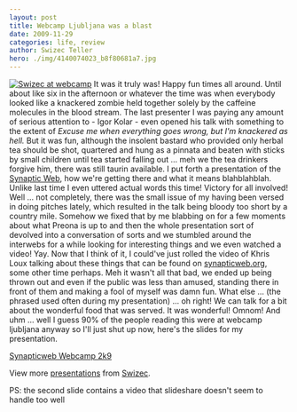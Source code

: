 ```yaml
---
layout: post
title: Webcamp Ljubljana was a blast
date: 2009-11-29
categories: life, review
author: Swizec Teller
hero: ./img/4140074023_b8f80681a7.jpg
---
```


[![](./img/4140074023_b8f80681a7.jpg "Swizec at webcamp")](http://www.flickr.com/photos/ivanbrezakbrkan/4140074023/) It was it truly was! Happy fun times all around. Until about like six in the afternoon or whatever the time was when everybody looked like a knackered zombie held together solely by the caffeine molecules in the blood stream. The last presenter I was paying any amount of serious attention to - Igor Kolar - even opened his talk with something to the extent of _Excuse me when everything goes wrong, but I'm knackered as hell._ But it was fun, although the insolent bastard who provided only herbal tea should be shot, quartered and hung as a pinnata and beaten with sticks by small children until tea started falling out ... meh we the tea drinkers forgive him, there was still taurin available. I put forth a presentation of the [Synaptic Web](http://synapticweb.org/), how we're getting there and what it means blahblahblah. Unlike last time I even uttered actual words this time! Victory for all involved! Well ... not completely, there was the small issue of my having been versed in doing pitches lately, which resulted in the talk being bloody too short by a country mile. Somehow we fixed that by me blabbing on for a few moments about what Preona is up to and then the whole presentation sort of devolved into a conversation of sorts and we stumbled around the interwebs for a while looking for interesting things and we even watched a video! Yay. Now that I think of it, I could've just rolled the video of Khris Loux talking about these things that can be found on [synapticweb.org](http://synapticweb.org/), some other time perhaps. Meh it wasn't all that bad, we ended up being thrown out and even if the public was less than amused, standing there in front of them and making a fool of myself was damn fun. What else ... (the phrased used often during my presentation) ... oh right! We can talk for a bit about the wonderful food that was served. It was wonderful! Omnom! And uhm ... well I guess 90% of the people reading this were at webcamp ljubljana anyway so I'll just shut up now, here's the slides for my presentation.

[Synapticweb Webcamp 2k9](http://www.slideshare.net/Swizec/synapticweb-webcamp-2k9 "Synapticweb Webcamp 2k9")

View more [presentations](http://www.slideshare.net/) from [Swizec](http://www.slideshare.net/Swizec).

PS: the second slide contains a video that slideshare doesn't seem to handle too well
